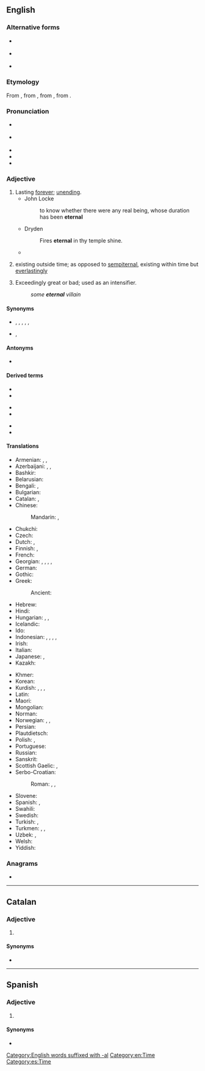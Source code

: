 ==English==

===Alternative forms===
* {{l|en|æternal}} {{qualifier|chiefly archaic}}
* {{l|en|æternall}} {{qualifier|obsolete}}
* {{l|en|eternall}} {{qualifier|obsolete}}

===Etymology===
From {{etyl|fro|en}} {{m|fro|eternal}}, from {{etyl|LL.|en}} {{m|la|aeternalis}}, from {{etyl|la|en}} {{m|la|aeternus||eternal}}, from {{m|la|aevum||age}}.

===Pronunciation===
* {{a|GA}} {{IPA|/ɪˈtɝnəl/|lang=en}}
* {{a|RP}} {{IPA|/ɪˈtɜːnəl/|lang=en}}
* {{audio|en-us-eternal.ogg|Audio (US)|lang=en}}
* {{rhymes|ɜː(ɹ)nəl|lang=en}}
* {{hyphenation|eter|nal|lang=en}}

===Adjective===
{{en-adj|-}}

# Lasting [[forever]]; [[unending]].
#* John Locke
#*: to know whether there were any real being, whose duration has been '''eternal'''
#* Dryden
#*: Fires '''eternal''' in thy temple shine.
#* {{quote-journal
|date=May 27, 2012
|author=Nathan Rabin
|title=TV: Review: THE SIMPSONS (CLASSIC): “New Kid On The Block” (season 4, episode 8; originally aired 11/12/1992)
|work=The Onion AV Club
|url=http://www.avclub.com/articles/new-kid-on-the-block,75341/
|page=
|passage=In a bid to understand the '''eternal''' mystery that is woman, Bart goes to the least qualified possible source for advice and counsel: his father, who remarkably seems to have made it to his mid-30s without quite figuring out much of anything.}}
# {{lb|en|philosophy}} existing outside time; as opposed to [[sempiternal]], existing within time but [[everlastingly]]
# {{lb|en|dated}} Exceedingly great or bad; used as an intensifier.
#: ''some '''eternal''' villain''

====Synonyms====
* {{sense|lasting forever; unending}} {{l|en|unending}}, {{l|en|agelong}}, {{l|en|permanent}}, {{l|en|sempiternal}}, {{l|en|endless}}, {{l|en|everlasting}}
* {{sense|existing outside time}} {{l|en|timeless}}, {{l|en|atemporal}}

====Antonyms====
* {{l|en|ephemeral}}

====Derived terms====
{{rel-top3|Terms derived from ''eternal''}}
* {{l|en|eternal black hole}}
* {{l|en|eternal life}}
{{rel-mid3}}
* {{l|en|eternal recurrence}}
* {{l|en|eternal return}}
{{rel-mid3}}
* {{l|en|eternal triangle}}
* {{l|en|hope springs eternal}}
{{rel-bottom}}

====Translations====
{{trans-top|lasting forever}}
* Armenian: {{t+|hy|հավերժական}}, {{t+|hy|անմեռ}}, {{t|hy|անմեռական}}
* Azerbaijani: {{t|az|daim}}, {{t|az|ömürlük}}, {{t+|az|əbədi}}
* Bashkir: {{t|ba|мәңге}}
* Belarusian: {{t|be|ве́чны}}
* Bengali: {{t+|bn|অনন্ত}}, {{t|bn|অমর}}
* Bulgarian: {{t+|bg|вечен}}
* Catalan: {{t+|ca|etern}}, {{t|ca|eternal}}
* Chinese:
*: Mandarin: {{t+|cmn|永遠}}, {{t+|cmn|永远|tr=yǒngyuǎn}}
* Chukchi: {{t|ckt|таӈӄонпыӈӄэн|tr=taṇqonpyṇqėn}}
* Czech: {{t+|cs|věčný|m}}
* Dutch: {{t+|nl|eeuwig}}, {{t+|nl|eindeloos}}
* Finnish: {{t+|fi|ikuinen}}, {{t+|fi|päättymätön}}
* French: {{t+|fr|éternel}}
* Georgian: {{t|ka|მარადი}}, {{t|ka|სამუდამო}}, {{t|ka|სამარადისო}}, {{t|ka|მუდმივი}}, {{t|ka|წარუვალი}}
* German: {{t+|de|ewig}}
* Gothic: {{t|got|𐌰𐌹𐍅𐌴𐌹𐌽𐍃}}
* Greek: {{t+|el|αιώνιος}}
*: Ancient: {{t|grc|αἰώνιος}}
* Hebrew: {{t+|he|נצח|m|tr=natzkhi|alt=נצחי}}
* Hindi: {{t+|hi|सनातन|m}}
* Hungarian: {{t+|hu|örök}}, {{t+|hu|örökös}}, {{t|hu|örökkévaló}}
* Icelandic: {{t+|is|eilífur}}
* Ido: {{t+|io|eterna}}
* Indonesian: {{t+|id|abadi}}, {{t+|id|kekal}}, {{t+|id|langgeng}}, {{t+|id|tetap}}, {{t+|id|permanen}}
* Irish: {{t|ga|síoraí}}
* Italian: {{t+|it|eterno}}
* Japanese: {{t+|ja|永遠|alt=永遠の|tr=えいえんの, eien-no}}, {{t+|ja|永久|alt=永久の|tr=えいきゅうの, eikyū-no}}
* Kazakh: {{t|kk|мәңгі}}
{{trans-mid}}
* Khmer: {{t|km|គ្មានទីបំផុត|tr=kmien tii bɑmpʰot}}
* Korean: {{t+|ko|영원히}}
* Kurdish: {{t+|ku|ebedî}}, {{t+|ku|herherî}}, {{t+|ku|hetahetayî}}, {{t+|ku|bêdawî}}
* Latin: {{t+|la|aeternus}}
* Maori: {{t|mi|mutungakore}}
* Mongolian: {{t+|mn|мөнх}}
* Norman: {{t|nrf|êtèrnel}} {{qualifier|Jersey}}
* Norwegian: {{t+|no|evig}}, {{t|no|endeløs}}, {{t|no|evinnelig}}
* Persian: {{t+|fa|ابدی|tr=abadi}}
* Plautdietsch: {{t|pdt|eewich}}
* Polish: {{t+|pl|wieczny|m}}, {{t+|pl|wieczysty|m}}
* Portuguese: {{t+|pt|eterno}}
* Russian: {{t+|ru|ве́чный}}
* Sanskrit: {{t+|sa|सनातन}}
* Scottish Gaelic: {{t|gd|maireannach}}, {{t|gd|sìorraidh}}
* Serbo-Croatian:
*: Roman: {{t+|sh|večan}}, {{t|sh|vekotrajan}}, {{t+|sh|vekovečan}}
* Slovene: {{t+|sl|večen}}
* Spanish: {{t+|es|eterno}}, {{t+|es|eternal}}
* Swahili: {{t|sw|-a milele}}
* Swedish: {{t+|sv|evig}}
* Turkish: {{t+|tr|sonsuz}}, {{t+|tr|ebedî}}
* Turkmen: {{t|tk|ömürlik}}, {{t+|tk|baky}}, {{t|tk|ebedi}}
* Uzbek: {{t+|uz|abadiy}}, {{t+|uz|mangu}}
* Welsh: {{t|cy|didranc}}
* Yiddish: {{t|yi|אייביק}}
{{trans-bottom}}

===Anagrams===
* {{anagrams|en|enteral|teneral}}

[[Category:English words suffixed with -al]]
[[Category:en:Time]]

----

==Catalan==

===Adjective===
{{ca-adj|mf}}

# {{l|en|eternal}}

====Synonyms====
* {{l|ca|etern}}

----

==Spanish==

===Adjective===
{{es-adj|pl=eternales}}

# {{l|en|eternal}}

====Synonyms====
* {{l|es|eterno}}

[[Category:es:Time]]